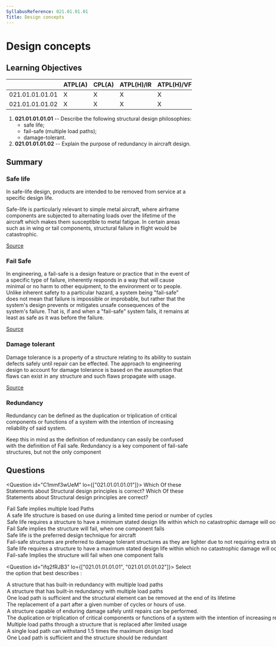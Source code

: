 ```yaml
---
SyllabusReference: 021.01.01.01
Title: Design concepts
---
```


# Design concepts

## Learning Objectives

|                 | ATPL(A) | CPL(A) | ATPL(H)/IR | ATPL(H)/VFR | CPL(H) | IR  | CBIR(A) |
| --------------- | ------- | ------ | ---------- | ----------- | ------ | --- | ------- |
| 021.01.01.01.01 | X       | X      | X          | X           | X      |     |         |
| 021.01.01.01.02 | X       | X      | X          | X           | X      |     |         |

1. **021.01.01.01.01** -- Describe the following structural design philosophies:
   - safe life;
   - fail-safe (multiple load paths);
   - damage-tolerant.
2. **021.01.01.01.02** -- Explain the purpose of redundancy in aircraft design.

## Summary

### Safe life

In safe-life design, products are intended to be removed from service at a
specific design life.

Safe-life is particularly relevant to simple metal aircraft, where airframe
components are subjected to alternating loads over the lifetime of the aircraft
which makes them susceptible to metal fatigue. In certain areas such as in wing
or tail components, structural failure in flight would be catastrophic.

[Source](https://en.wikipedia.org/wiki/Safe-life_design)

### Fail Safe

In engineering, a fail-safe is a design feature or practice that in the event of
a specific type of failure, inherently responds in a way that will cause minimal
or no harm to other equipment, to the environment or to people. Unlike inherent
safety to a particular hazard, a system being "fail-safe" does not mean that
failure is impossible or improbable, but rather that the system's design
prevents or mitigates unsafe consequences of the system's failure. That is, if
and when a "fail-safe" system fails, it remains at least as safe as it was
before the failure.

[Source](https://en.wikipedia.org/wiki/Fail-safe)

### Damage tolerant

Damage tolerance is a property of a structure relating to its ability to sustain
defects safely until repair can be effected. The approach to engineering design
to account for damage tolerance is based on the assumption that flaws can exist
in any structure and such flaws propagate with usage.

[Source](https://en.wikipedia.org/wiki/Damage_tolerance)

### Redundancy

Redundancy can be defined as the duplication or triplication of critical
components or functions of a system with the intention of increasing reliability
of said system.

Keep this in mind as the definition of redundancy can easily be confused with
the definition of Fail safe. Redundancy is a key component of fail-safe
structures, but not the only component

## Questions

<Question id="C1mmf3wUeM" lo={["021.01.01.01.01"]}>
  <Text variant="oneCorrect">
    Which Of these Statements about Structural design principles is correct?
  </Text>
  <Text variant="oneTwo">
    Which Of these Statements about Structural design principles are correct?
  </Text>
  <Option correct id="C1mmf3wUeM-1">
    Fail Safe implies multiple load Paths
  </Option>
  <Option correct id="C1mmf3wUeM-2">
    A safe life structure is based on use during a limited time period or number
    of cycles
  </Option>
  <Option correct id="C1mmf3wUeM-3">
    Safe life requires a structure to have a minimum stated design life within
    which no catastrophic damage will occur
  </Option>
  <Option id="C1mmf3wUeM-4">
    Fail Safe implies the structure will fail, when one component fails
  </Option>
  <Option id="C1mmf3wUeM-5">
    Safe life is the preferred design technique for aircraft
  </Option>
  <Option id="C1mmf3wUeM-6">
    Fail-safe structures are preferred to damage tolerant structures as they are
    lighter due to not requiring extra structural members
  </Option>
  <Option id="C1mmf3wUeM-7">
    Safe life requires a structure to have a maximum stated design life within
    which no catastrophic damage will occur
  </Option>
  <Option id="C1mmf3wUeM-8">
    Fail-safe Implies the structure will fail when one component fails
  </Option>
</Question>

<Question id="ifq2fRJB3" lo={["021.01.01.01.01", "021.01.01.01.02"]}>
  <Text variant="oneCorrect">
    Select the option that best describes <Subject />:
  </Text>
  <Option id="ifq2fRJB3-1" subject="a fail-safe designed structure">
    A structure that has built-in redundancy with multiple load paths
  </Option>
  <Option id="ifq2fRJB3-2" subject="a fail-safe designed structure">
    A structure that has built-in redundancy with multiple load paths
  </Option>
  <Option id="ifq2fRJB3-3" subject="a Safe-life structure">
    One load path is sufficient and the structural element can be removed at the
    end of its lifetime
  </Option>
  <Option id="ifq2fRJB3-4" subject="a Safe-life structure">
    The replacement of a part after a given number of cycles or hours of use.
  </Option>
  <Option id="ifq2fRJB3-5" subject="a Damage tolerant structure">
    A structure capable of enduring damage safely until repairs can be
    performed.
  </Option>
  <Option id="ifq2fRJB3-6" subject="Redundancy">
    The duplication or triplication of critical components or functions of a
    system with the intention of increasing reliability of said system.
  </Option>
  <Option
    id="ifq2fRJB3-7"
    why="This is a mix of the definition of a safe-life and a fail-safe structure"
  >
    Multiple load paths through a structure that is replaced after limited usage
  </Option>
  <Option
    id="ifq2fRJB3-8"
    why="Different components have different design safety factors."
  >
    A single load path can withstand 1.5 times the maximum design load
  </Option>
  <Option
    id="ifq2fRJB3-9"
    why="A fail-safe structure does not necessarily have only one load path with all other being redundant"
  >
    One Load path is sufficient and the structure should be redundant
  </Option>
</Question>
